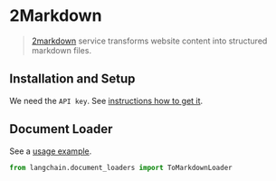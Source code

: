 # 2Markdown

>[2markdown](https://2markdown.com/) service transforms website content into structured markdown files.


## Installation and Setup

We need the `API key`. See [instructions how to get it](https://2markdown.com/login).

## Document Loader

See a [usage example](/docs/integrations/document_loaders/tomarkdown).

```python
from langchain.document_loaders import ToMarkdownLoader
```
